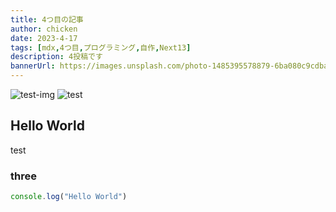 ```yaml
---
title: 4つ目の記事
author: chicken
date: 2023-4-17
tags: [mdx,4つ目,プログラミング,自作,Next13]
description: 4投稿です
bannerUrl: https://images.unsplash.com/photo-1485395578879-6ba080c9cdba?crop=entropy&cs=tinysrgb&fit=crop&fm=jpg&h=360&ixid=MnwxfDB8MXxyYW5kb218MHwxNzUwODN8fHx8fHx8MTY4MTY1MTA0Mg&ixlib=rb-4.0.3&q=80&w=640
---
```


![test-img](https://images.unsplash.com/photo-1485395578879-6ba080c9cdba?crop=entropy&cs=tinysrgb&fit=crop&fm=jpg&h=360&ixid=MnwxfDB8MXxyYW5kb218MHwxNzUwODN8fHx8fHx8MTY4MTY1MTA0Mg&ixlib=rb-4.0.3&q=80&w=640)
![test](/images/test.png)
## Hello World

test

### three

```js
console.log("Hello World")
```